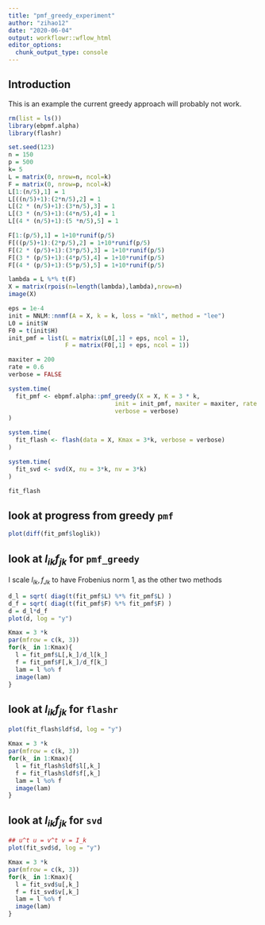 ```yaml
---
title: "pmf_greedy_experiment"
author: "zihao12"
date: "2020-06-04"
output: workflowr::wflow_html
editor_options:
  chunk_output_type: console
---
```


## Introduction
This is an example the current greedy approach will probably not work. 

```r
rm(list = ls())
library(ebpmf.alpha)
library(flashr)
```

```r
set.seed(123)
n = 150
p = 500
k= 5
L = matrix(0, nrow=n, ncol=k)
F = matrix(0, nrow=p, ncol=k)
L[1:(n/5),1] = 1
L[((n/5)+1):(2*n/5),2] = 1
L[(2 * (n/5)+1):(3*n/5),3] = 1
L[(3 * (n/5)+1):(4*n/5),4] = 1
L[(4 * (n/5)+1):(5 *n/5),5] = 1

F[1:(p/5),1] = 1+10*runif(p/5)
F[((p/5)+1):(2*p/5),2] = 1+10*runif(p/5)
F[(2 * (p/5)+1):(3*p/5),3] = 1+10*runif(p/5)
F[(3 * (p/5)+1):(4*p/5),4] = 1+10*runif(p/5)
F[(4 * (p/5)+1):(5*p/5),5] = 1+10*runif(p/5)

lambda = L %*% t(F)
X = matrix(rpois(n=length(lambda),lambda),nrow=n)
image(X)
```





```r
eps = 1e-4
init = NNLM::nnmf(A = X, k = k, loss = "mkl", method = "lee")
L0 = init$W
F0 = t(init$H)
init_pmf = list(L = matrix(L0[,1] + eps, ncol = 1), 
                F = matrix(F0[,1] + eps, ncol = 1))
```

```r
maxiter = 200
rate = 0.6
verbose = FALSE

system.time(
  fit_pmf <- ebpmf.alpha::pmf_greedy(X = X, K = 3 * k,
                              init = init_pmf, maxiter = maxiter, rate = rate,
                              verbose = verbose)
)

system.time(
  fit_flash <- flash(data = X, Kmax = 3*k, verbose = verbose)
)

system.time(
  fit_svd <- svd(X, nu = 3*k, nv = 3*k)
)

fit_flash
```

## look at progress from greedy `pmf`
```r
plot(diff(fit_pmf$loglik))
```

## look at $l_{ik} f_{jk}$ for `pmf_greedy`
I scale $l_{Ik}, f_{Jk}$ to have Frobenius norm 1, as the other two methods
```r
d_l = sqrt( diag(t(fit_pmf$L) %*% fit_pmf$L) )
d_f = sqrt( diag(t(fit_pmf$F) %*% fit_pmf$F) )
d = d_l*d_f
plot(d, log = "y")
```


```r
Kmax = 3 *k
par(mfrow = c(k, 3))
for(k_ in 1:Kmax){
  l = fit_pmf$L[,k_]/d_l[k_]
  f = fit_pmf$F[,k_]/d_f[k_]
  lam = l %o% f 
  image(lam)
}
```

## look at $l_{ik} f_{jk}$ for `flashr`
```r
plot(fit_flash$ldf$d, log = "y")
```


```r
Kmax = 3 *k
par(mfrow = c(k, 3))
for(k_ in 1:Kmax){
  l = fit_flash$ldf$l[,k_]
  f = fit_flash$ldf$f[,k_]
  lam = l %o% f 
  image(lam)
}
```



## look at $l_{ik} f_{jk}$ for `svd`
```r
## u^t u = v^t v = I_k
plot(fit_svd$d, log = "y")
```


```r
Kmax = 3 *k
par(mfrow = c(k, 3))
for(k_ in 1:Kmax){
  l = fit_svd$u[,k_]
  f = fit_svd$v[,k_]
  lam = l %o% f 
  image(lam)
}
```

<!-- ## look at `L, F` from greedy `pmf` -->
<!-- ```{r, fig.width=30, fig.height=100} -->
<!-- K = 3 *k -->
<!-- par(mfrow = c(K, 2)) -->
<!-- for(k_ in 1:K){ -->
<!--   plot(fit_pmf$L[,k_]) -->
<!--   plot(fit_pmf$F[,k_]) -->
<!-- } -->
<!-- ``` -->

<!-- ## look at `L, F` from `flashr` -->
<!-- ```{r, fig.width=30, fig.height=100} -->
<!-- K = 3 *k -->
<!-- par(mfrow = c(K, 2)) -->
<!-- for(k_ in 1:K){ -->
<!--   plot(fit_flash$ldf$l[,k_]) -->
<!--   plot(fit_flash$ldf$f[,k_]) -->
<!-- } -->
<!-- ``` -->

<!-- ## look at `L, F` from `svd` -->
<!-- ```{r} -->
<!-- fit_svd$d[1:K] -->
<!-- ``` -->

<!-- ```{r, fig.width=30, fig.height=100} -->
<!-- K = 15 -->
<!-- par(mfrow = c(K, 2)) -->
<!-- for(k_ in 1:K){ -->
<!--   plot(fit_svd$u[,k_]) -->
<!--   plot(fit_svd$v[,k_]) -->
<!-- } -->
<!-- ``` -->
